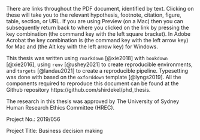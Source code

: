 \noindent \textbf{Naviating the document on a computer}

There are links throughout the PDF document, identified by
\textcolor{mylinkcolor}{dark blue} text. Clicking on these will take you to the
relevant hypothesis, footnote, citation, figure, table, section, or URL. If you
are using Preview (on a Mac) then you can subsequently return back to where you
clicked on the link by pressing the key combination \keys{\cmd + [} (the command
key with the left square bracket). In Adobe Acrobat the key combination is
\keys{\cmd + \arrowkeyleft} (the command key with the left arrow key) for Mac
and \keys{\Altwin + \arrowkeyleft} (the Alt key with the left arrow key) for
Windows.

\hfill\break

\noindent \textbf{Reproducibility}

This thesis was written using `rmarkdown` [@xie2018] with `bookdown` [@xie2016],
using `renv` [@ushey2021] to create reproducible environments, and `targets`
[@landau2021] to create a reproducible pipeline. Typesetting was done with
\LaTeX based on the `oxforddown` template [@lyngs2019]. All the components
required to reproduce this document can be found at the Github repository
https://github.com/shirdekel/phd_thesis.

\hfill\break

\noindent \textbf{Ethics}

The research in this thesis was approved by The University of Sydney Human
Research Ethics Committee (HREC).

Project No.: 2019/056

Project Title: Business decision making
